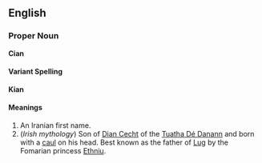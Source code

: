 {{Wikipedia}}
==English==

===Proper Noun===
'''Cian'''

====Variant Spelling====
'''Kian'''

====Meanings====
#An Iranian first name.
#(''Irish mythology'') Son of [[Dian Cecht]] of the [[Tuatha Dé Danann]] and born with a [[caul]] on his head. Best known as the father of [[Lug]] by the Fomarian princess [[Ethniu]].